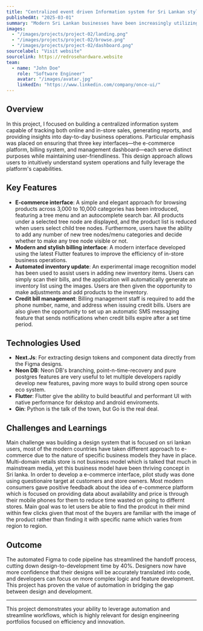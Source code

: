 ```yaml
---
title: "Centralized event driven Information system for Sri Lankan style multi domain retail stores"
publishedAt: "2025-03-01"
summary: "Modern Sri Lankan businesses have been increasingly utilizing IT services to streamline their operations. However, a true localplatform that meets the needs adn budget of local SMEs owners has yet to evolve. This project is an open-source Odoo alternative focused on the local community."
images:
  - "/images/projects/project-02/landing.png"
  - "/images/projects/project-02/browse.png"
  - "/images/projects/project-02/dashboard.png"
sourcelabel: "Visit website"
sourcelink: https://redrosehardware.website
team:
  - name: "John Doe"
    role: "Software Engineer"
    avatar: "/images/avatar.jpg"
    linkedIn: "https://www.linkedin.com/company/once-ui/"
---
```


## Overview

In this project, I focused on building a centralized information system capable of tracking both online and in-store sales, generating reports, and providing insights into day-to-day business operations. Particular emphasis was placed on ensuring that three key interfaces—the e-commerce platform, billing system, and management dashboard—each serve distinct purposes while maintaining user-friendliness. This design approach allows users to intuitively understand system operations and fully leverage the platform's capabilities.

## Key Features

- **E-commerce interface**:  A simple and elegant approach for browsing products across 3,000 to 10,000 categories has been introduced, featuring a tree menu and an autocomplete search bar. All products under a selected tree node are displayed, and the product list is reduced when users select child tree nodes. Furthermore, users have the ability to add any number of new tree nodes/menu categories and decide whether to make any tree node visible or not.
- **Modern and stylish billing interface**: A modern interface developed using the latest Flutter features to improve the efficiency of in-store business operations.
- **Automated inventory update**: An experimental image recognition model has been used to assist users in adding new inventory items. Users can simply scan their bills, and the application will automatically generate an inventory list using the images. Users are then given the opportunity to make adjustments and add products to the inventory.
- **Credit bill management**: Billing management staff is required to add the phone number, name, and address when issuing credit bills. Users are also given the opportunity to set up an automatic SMS messaging feature that sends notifications when credit bills expire after a set time period.

## Technologies Used

- **Next.Js**: For extracting design tokens and component data directly from the Figma designs.
- **Neon DB**: Neon DB's branching, point-n-time-recovery and pure postgres features are very useful to let multiple developers rapidly develop new features, paving more ways to build strong open source eco system.
- **Flutter**: Flutter give the ability to build beautiful and performant UI with native performance for dekstop and android enviroments.
- **Gin**: Python is the talk of the town, but Go is the real deal.

## Challenges and Learnings

Main challenge was building a design system that is focused on sri lankan users, most of the modern countries have taken different approach to e-commerce due to the nature of specific business models they have in place. Multi-domain retails store is not business model which is talked that much in mainstream media, yet this business model have been thriving concept in Sri lanka. In order to develop a e-commerce interface, pilot study was done using questionaire target at customers and store owners. Most modern consumers gave positive feedbadk about the idea of e-commerce platform which is focused on providing data about availability  and price is through their mobile phones for them to reduce time wasted on going to differnt stores. Main goal was to let users be able to find the prodcut in their mind within few clicks given that most of the buyers are familiar with the image of the product rather than finding it with specific name which varies from region to region.

## Outcome

The automated Figma to code pipeline has streamlined the handoff process, cutting down design-to-development time by 40%. Designers now have more confidence that their designs will be accurately translated into code, and developers can focus on more complex logic and feature development. This project has proven the value of automation in bridging the gap between design and development.

---

This project demonstrates your ability to leverage automation and streamline workflows, which is highly relevant for design engineering portfolios focused on efficiency and innovation.
